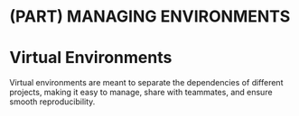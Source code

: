 # (PART) MANAGING ENVIRONMENTS {-}
# Virtual Environments
Virtual environments are meant to separate the dependencies of different projects, making it easy to manage, share with teammates, and ensure smooth reproducibility. 
